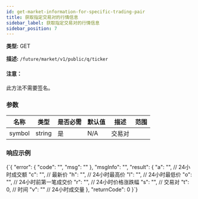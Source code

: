 ```yaml
---
id: get-market-information-for-specific-trading-pair
title: 获取指定交易对的行情信息
sidebar_label: 获取指定交易对的行情信息
sidebar_position: 7
---
```


**类型:** GET

**描述:** `/future/market/v1/public/q/ticker`

#### 注意：

此方法不需要签名。

### 参数

| 名称   | 类型   | 是否必需 | 默认值 | 描述     | 范围 |
| ------ | ------ | -------- | ------ | -------- | ---- |
| symbol | string | 是       | N/A    | 交易对   |      |

### 响应示例


<CodeBlock language="json" title="Response">
  {`{
  "error": {
    "code": "",
    "msg": ""
  },
  "msgInfo": "",
  "result": {
    "a": "", // 24小时成交额
    "c": "", // 最新价
    "h": "", // 24小时最高价
    "l": "", // 24小时最低价
    "o": "", // 24小时前第一笔成交价
    "r": "", // 24小时价格涨跌幅
    "s": "", // 交易对
    "t": 0,  // 时间
    "v": ""  // 24小时成交量
  },
  "returnCode": 0
}`}
</CodeBlock>